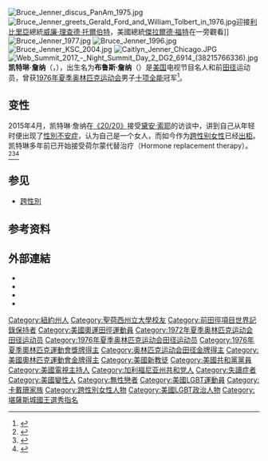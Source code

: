 {{NoteTA
|G1=TV
|1=zh-cn:凯特琳·詹纳; zh-tw:凱特琳·詹納; zh-hk:奇蓮·珍娜;
|2=zh-cn:凯特琳; zh-tw:凱特琳; zh-hk:奇蓮;
}}
{{Infobox sportsperson
| name=凯特琳·詹纳<br/>William Bruce Jenner
| image=Caitlyn Jenner.jpeg
| real_name=William Bruce Jenner
| english_name=William Bruce Jenner
| birth_name=William Bruce Jenner
| nationality={{USA}}
| national_team={{USA}}
| ethnicity=
| hometown=
| citizenship=
| birth_date={{Birth date and age|year=1949|month=10|day=28}}
| birth_place={{USA-1912}}[[紐約州|紐約州]]{{link-en|芒特基斯科 (紐約州)|Mount Kisco, New York|芒特基斯科}}
| death_date=
| death_place=
| resting_place=
| residence={{USA}}
| education=Graceland College
| alma_mater=Graceland College
| years_active=1972年－
| height=
| weight=
| spouse={{marriage|Chrystie Crownover|1972年|1980年|reason=divorced}}<br/>{{marriage|Linda Thompson|1981年1月||reason=divorced}}<br/>{{marriage|[[克莉絲·詹納|克莉絲·詹納]]|1991年||reason=divorced}}
| country={{USA}}
| sport=田徑
| event=混合運動
| collegeteam=
| team=
| coach=
| retired=1976年7月31日
| worlds=
| regionals=
{{collapsible list
|'''1975年泛美運動會'''：田徑十項混合運動第一名
}}
| nationals=
{{collapsible list
|'''1972年美國田徑奧林匹克選拔賽'''：十項混合運動第三名
|'''1974年美國室外田徑錦標賽'''：十項混合運動第一名
|'''1976年美國田徑奧林匹克選拔賽'''：十項混合運動第一名
}}
| olympics=
{{collapsible list
|'''1972年夏季奧林匹克運動會'''：田徑十項混合運動第十名
|'''1976年夏季奧林匹克運動會'''：田徑十項混合運動第一名
}}
| pb=
{{collapsible list
|'''鐵餅'''：51.68公尺（1976年）
|'''標槍'''（old）：69.28公尺（1976年）
|'''鉛球'''（7.26公斤）：15.35公尺（1976年）
|'''撐竿跳高'''：4.8公尺（1976年）
|'''跳高'''：2.03公尺（1976年）
|'''跳遠'''：7.22公尺（W：0.0）（1976年）
|'''100公尺'''：10.94秒（W：0.0）（1976年）
|'''400公尺'''：47.51秒（1976年）
|'''1500公尺'''：4分12.61秒（1976年）
|'''110公尺跨欄'''（106.7公分）：14.57秒（1976年）
|'''十項混合運動'''：8634（1976年）
}}
| medaltemplates=
{{MedalCountry|{{USA}}}}
{{MedalSport|男子田徑}}
{{MedalCompetition|泛美運動會}}
{{MedalGold|1975年墨西哥|十項混合運動}}
{{MedalCompetition|夏季奧林匹克運動會}}
{{MedalGold|1976年加拿大魁北克省蒙特利爾|十項混合運動}}
| updated=2022年1月28日
}}
[[File:Bruce_Jenner_discus_PanAm_1975.jpg|thumb]]
[[File:Bruce_Jenner_greets_Gerald_Ford_and_William_Tolbert_in_1976.jpg|thumb]]迎接[[利比里亞|利比里亞]]總統[[威廉·理查德·托爾伯特|威廉·理查德·托爾伯特]]，美國總統[[傑拉爾德·福特|傑拉爾德·福特]]在一旁觀看]]
[[File:Bruce_Jenner_1977.jpg|thumb]]
[[File:Bruce_Jenner_1996.jpg|thumb]]
[[File:Bruce_Jenner_KSC_2004.jpg|thumb]]
[[File:Caitlyn_Jenner_Chicago.JPG|thumb]]
[[File:Web_Summit_2017_-_Night_Summit_Day_2_DG2_6914_(38215766336).jpg|thumb]]
'''凯特琳·詹纳'''（{{lang-en|Caitlyn Jenner}}，{{bd|1949年|10月28日}}），出生名为'''布鲁斯·詹纳'''（{{lang-en|Bruce Jenner}}）是[[美国|美国]]电视节目名人和前[[田径|田径]]运动员，曾获[[1976年夏季奥林匹克运动会|1976年夏季奥林匹克运动会]]男子[[十项全能|十项全能]]冠军<ref>{{cite web|last=Leibovitz|first=Annie|title=Introducing Caitlyn Jenner|url=http://www.vanityfair.com/hollywood/2015/06/caitlyn-jenner-bruce-cover-annie-leibovitz/|work=[[Vanity_Fair_(magazine)|Vanity Fair]]|date=June 1, 2015|accessdate=June 1, 2015|archive-date=2015-06-13|archive-url=https://web.archive.org/web/20150613015353/http://www.vanityfair.com/hollywood/2015/06/caitlyn-jenner-bruce-cover-annie-leibovitz|dead-url=no}}</ref>。

== 变性 ==
2015年4月，凯特琳·詹纳在[[20/20_(节目)|《20/20》]]接受[[黛安·索耶|黛安·索耶]]的访谈中，讲到自己从年轻时便出现了[[性別不安症|性別不安症]]，认为自己是一个女人，而如今作为[[跨性别女性|跨性别女性]]已经[[出柜|出柜]]。凯特琳多年前已开始接受荷尔蒙代替治疗（Hormone replacement therapy）。<ref name=DooleyDawson>{{cite web|last1=Dooley|first1=Sean|last2=Dawson|first2=Margaret|last3=Zak|first3=Lana|last4=Ng|first4=Christina|last5=Effron|first5=Lauren|last6=Keneally|first6=Meghan|title=Bruce Jenner: 'I'm a Woman'|url=http://abcnews.go.com/Entertainment/bruce-jenner-im-woman/story?id=30570350|publisher=''[[20/20_(U.S._TV_series)|20/20]]''/ABC News|accessdate=April 25, 2015|archive-date=2016-06-05|archive-url=https://web.archive.org/web/20160605060553/https://abcnews.go.com/Entertainment/bruce-jenner-im-woman/story?id=30570350|dead-url=no}}</ref><ref name="trans2">{{cite web|url=http://www.telegraph.co.uk/news/worldnews/northamerica/usa/11562597/Bruce-Jenner-started-transgender-journey-in-1980s.html|title=Bruce Jenner 'started transgender journey in 1980s'|last=Allen|first=Nick|newspaper=[[The_Daily_Telegraph|The Daily Telegraph]]|accessdate=2015-06-05|archive-date=2016-03-30|archive-url=https://web.archive.org/web/20160330074855/http://www.telegraph.co.uk/news/worldnews/northamerica/usa/11562597/Bruce-Jenner-started-transgender-journey-in-1980s.html|dead-url=no}}</ref><ref name=EstherLee>{{cite web|last1=Lee|first1=Esther|title=Caitlyn Jenner Insists Kris Jenner Knew About Women's Clothing, Breast Growth, Hormone Use|url=http://www.usmagazine.com/celebrity-news/news/caitlyn-jenner-insists-kris-knew-about-womens-clothes-hormone-use-201516|publisher=Us Magazine|accessdate=4 June 2015|archive-date=2016-03-24|archive-url=https://web.archive.org/web/20160324015452/http://www.usmagazine.com/celebrity-news/news/caitlyn-jenner-insists-kris-knew-about-womens-clothes-hormone-use-201516|dead-url=no}}</ref>

== 参见 ==
* [[跨性別|跨性別]]

== 参考资料 ==
{{Reflist}}

== 外部連結 ==
* {{IOC profile|id=william-bruce-jenner}}
* {{IAAF name|6121}}
* {{Twitter|@Caitlyn_Jenner}}
* {{IMDb name|0421063|Caitlyn Jenner}}

{{commons category|Caitlyn Jenner}}
{{美联社年度最佳男运动员}}
{{Authority control}}
{{DEFAULTSORT:Jenner, Caitlyn}}

[[Category:紐約州人|Category:紐約州人]]
[[Category:聖荷西州立大學校友|Category:聖荷西州立大學校友]]
[[Category:前田徑項目世界記錄保持者|Category:前田徑項目世界記錄保持者]]
[[Category:美國奧運田徑運動員|Category:美國奧運田徑運動員]]
[[Category:1972年夏季奥林匹克运动会田径运动员|Category:1972年夏季奥林匹克运动会田径运动员]]
[[Category:1976年夏季奥林匹克运动会田径运动员|Category:1976年夏季奥林匹克运动会田径运动员]]
[[Category:1976年夏季奧林匹克運動會獎牌得主|Category:1976年夏季奧林匹克運動會獎牌得主]]
[[Category:奥林匹克运动会田径金牌得主|Category:奥林匹克运动会田径金牌得主]]
[[Category:美國奧林匹克運動會金牌得主|Category:美國奧林匹克運動會金牌得主]]
[[Category:美國新教徒|Category:美國新教徒]]
[[Category:美國共和黨黨員|Category:美國共和黨黨員]]
[[Category:美國電視主持人|Category:美國電視主持人]]
[[Category:加利福尼亚州共和党人|Category:加利福尼亚州共和党人]]
[[Category:失讀症者|Category:失讀症者]]
[[Category:美國變性人|Category:美國變性人]]
[[Category:無性戀者|Category:無性戀者]]
[[Category:美國LGBT運動員|Category:美國LGBT運動員]]
[[Category:卡戴珊家族|Category:卡戴珊家族]]
[[Category:跨性別女性人物|Category:跨性別女性人物]]
[[Category:美國LGBT政治人物|Category:美國LGBT政治人物]]
[[Category:堪薩斯城國王選秀指名|Category:堪薩斯城國王選秀指名]]